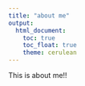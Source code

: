 ```yaml
---
title: "about me"
output: 
  html_document:
    toc: true
    toc_float: true
    theme: cerulean
---
```


This is about me!!
